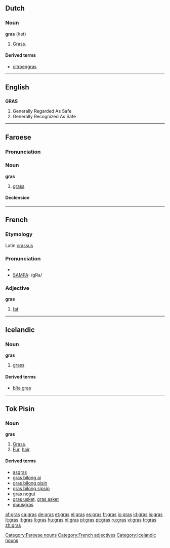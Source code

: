 ==Dutch==

===Noun===
'''gras''' {{n}} (het)

# [[grass|Grass]].

====Derived terms====
*[[citroengras]] {{n}}

----

==English==

==={{acronym}}===
'''GRAS'''

# Generally Regarded As Safe
# Generally Recognized As Safe

----

==Faroese==

===Pronunciation===
{{IPA|lang=fo|[gras]}}

===Noun===
'''gras''' {{n}}

# [[grass]]

====Declension====
{{fo-decl-noun-n12|gr}}

[[Category:Faroese nouns]]

----

==French==

===Etymology===
Latin [[crassus]]

===Pronunciation===
*{{IPA|/ɡʁa/}}
*[[w:SAMPA|SAMPA]]: /gRa/

===Adjective===
{{fr-infl-adj|sm=gras|sf=grasse|pm=gras|pf=grasses|smp=ɡʁa|sfp=ɡʁas|pmp=ɡʁa|pfp=ɡʁas}}
'''gras'''

# [[fat]]

[[Category:French adjectives]]

----

==Icelandic==

===Noun===
'''gras''' {{n}}

# [[grass]]

====Derived terms====
*[[bíta gras]]

[[Category:Icelandic nouns]]

----

==Tok Pisin==

===Noun===
'''gras'''

# [[Grass]].
# [[Fur]], [[hair]].

====Derived terms====
*[[asgras]]
*[[gras bilong ai]]
*[[gras bilong pisin]]
*[[gras bilong sipsip]]
*[[gras nogut]]
*[[gras usket]], [[gras asket]]
*[[mausgras]]

[[af:gras]]
[[ca:gras]]
[[de:gras]]
[[et:gras]]
[[el:gras]]
[[es:gras]]
[[fr:gras]]
[[io:gras]]
[[id:gras]]
[[is:gras]]
[[it:gras]]
[[lt:gras]]
[[li:gras]]
[[hu:gras]]
[[nl:gras]]
[[pl:gras]]
[[pt:gras]]
[[ru:gras]]
[[vi:gras]]
[[tr:gras]]
[[zh:gras]]